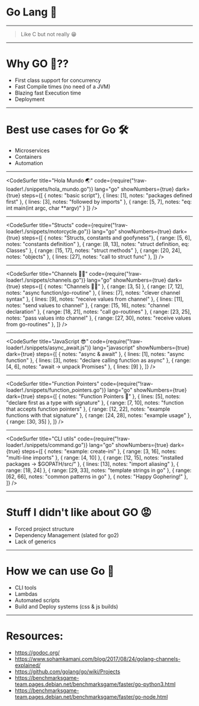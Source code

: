 



<Head>
  <title>Go Lang 🥳</title>
</Head>

# Go Lang 🥳

---

> Like C but not really 😁

---


# Why GO 🤔??

<ul>
  <Appear>
    <li>First class support for concurrency</li>
    <li>Fast Compile times (no need of a JVM)</li>
    <li>Blazing fast Execution time</li>
    <li>Deployment</li>
  </Appear>
</ul>

---

# Best use cases for Go 🛠

<ul>
  <Appear>
    <li>Microservices</li>
    <li>Containers</li>
    <li>Automation</li>
  </Appear>
</ul>

---

<CodeSurfer
  title="Hola Mundo 🌏"
  code={require("!raw-loader!./snippets/hola_mundo.go")}
  lang="go"
  showNumbers={true}
  dark={true}
  steps={[
    { notes: "basic script"},
    { lines: [1], notes: "packages defined first" },
    { lines: [3], notes: "followed by imports" },
    { range: [5, 7], notes: "eq: int main(int argc, char **argv)" }
  ]}
/>

---


<CodeSurfer
  title="Structs"
  code={require("!raw-loader!./snippets/motorcycle.go")}
  lang="go"
  showNumbers={true}
  dark={true}
  steps={[
    { notes: "Structs, constants and goofyness"},
    { range: [5, 6], notes: "constants definition" },
    { range: [8, 13], notes: "struct definition, eq: Classes" },
    { range: [15, 17], notes: "struct methods" },
    { range: [20, 24], notes: "objects" },
    { lines: [27], notes: "call to struct func" },
  ]}
/>

---

<CodeSurfer
  title="Channels 🏊‍♂️"
  code={require("!raw-loader!./snippets/channels.go")}
  lang="go"
  showNumbers={true}
  dark={true}
  steps={[
    { notes: "Channels 🏊‍♂️" },
    { range: [3, 5] },
    { range: [7, 12], notes: "async function/go-routine" },
    { lines: [7], notes: "clever channel syntax" },
    { lines: [9], notes: "receive values from channel" },
    { lines: [11], notes: "send values to channel" },
    { range: [15, 16], notes: "channel declaration" },
    { range: [18, 21], notes: "call go-routines" },
    { range: [23, 25], notes: "pass values into channel" },
    { range: [27, 30], notes: "receive values from go-routines" },
  ]}
/>

---

<CodeSurfer
  title="JavaScript 😎"
  code={require("!raw-loader!./snippets/async_await.js")}
  lang="javascript"
  showNumbers={true}
  dark={true}
  steps={[
    { notes: "async & await" },
    { lines: [1], notes: "async function" },
    { lines: [3], notes: "declare calling function as async" },
    { range: [4, 6], notes: "await -> unpack Promises" },
    { lines: [9] },
  ]}
/>

---

<CodeSurfer
  title="Function Pointers"
  code={require("!raw-loader!./snippets/function_pointers.go")}
  lang="go"
  showNumbers={true}
  dark={true}
  steps={[
    { notes: "Function Pointers 🎯" },
    { lines: [5], notes: "declare first as a type with signature" },
    { range: [7, 10], notes: "function that accepts function pointers" },
    { range: [12, 22], notes: "example functions with that signature" },
    { range: [24, 28], notes: "example usage" },
    { range: [30, 35] },
  ]}
/>

---


<CodeSurfer
  title="CLI utils"
  code={require("!raw-loader!./snippets/command.go")}
  lang="go"
  showNumbers={true}
  dark={true}
  steps={[
    { notes: "example: create-ini" },
    { range: [3, 16], notes: "multi-line imports" },
    { range: [4, 10] },
    { range: [12, 15], notes: "installed packages -> $GOPATH/src/" },
    { lines: [13], notes: "import aliasing" },
    { range: [18, 24] },
    { range: [29, 33], notes: "template strings in go" },
    { range: [62, 66], notes: "common patterns in go" },
    { notes: "Happy Gophering!" },
  ]}
/>

---

# Stuff I didn't like about GO 😡

<ul>
  <Appear>
    <li>Forced project structure</li>
    <li>Dependency Management (slated for go2)</li>
    <li>Lack of generics</li>
  </Appear>
</ul>

---

# How we can use Go 🚀

<ul>
  <Appear>
    <li>CLI tools</li>
    <li>Lambdas</li>
    <li>Automated scripts</li>
    <li>Build and Deploy systems (css & js builds)</li>
  </Appear>
</ul>

---

# Resources:

- <https://godoc.org/>
- <https://www.sohamkamani.com/blog/2017/08/24/golang-channels-explained/>
- <https://github.com/golang/go/wiki/Projects>
- <https://benchmarksgame-team.pages.debian.net/benchmarksgame/faster/go-python3.html>
- <https://benchmarksgame-team.pages.debian.net/benchmarksgame/faster/go-node.html>
